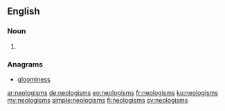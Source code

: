 {{selfref|See also [[Wiktionary:Neologisms]] and [[:Category:Neologisms]]}}
==English==

===Noun===
{{head|en|plural}}

# {{plural of|neologism|lang=en}}

===Anagrams===
* [[gloominess#English|gloominess]]

[[ar:neologisms]]
[[de:neologisms]]
[[eo:neologisms]]
[[fr:neologisms]]
[[ku:neologisms]]
[[my:neologisms]]
[[simple:neologisms]]
[[fi:neologisms]]
[[sv:neologisms]]